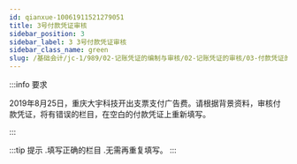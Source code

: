 ```yaml
---
id: qianxue-10061911521279051
title: 3号付款凭证审核
sidebar_position: 3
sidebar_label: 3 3号付款凭证审核
sidebar_class_name: green
slug: /基础会计/jc-1/989/02-记账凭证的编制与审核/02-记账凭证的审核/03-付款凭证的审核/qianxue-1006191028390290857/qianxue-10061911521279051/3号付款凭证审核
---
```


:::info 要求

2019年8月25日，重庆大宇科技开出支票支付广告费。请根据背景资料，审核付款凭证，将有错误的栏目，在空白的付款凭证上重新填写。

:::

:::tip 提示
  .填写正确的栏目
  .无需再重复填写。
:::

